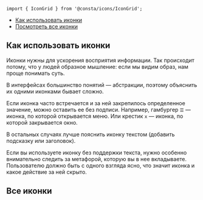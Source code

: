 
```tsx
import { IconGrid } from '@consta/icons/IconGrid';
```

<MdxMenu>

- [Как использовать иконки](#как-использовать-иконки)
- [Посмотреть все иконки](#все-иконки)

</MdxMenu>

## Как использовать иконки

Иконки нужны для ускорения восприятия информации.
Так происходит потому, что у людей образное мышление: если мы видим образ, нам проще понимать суть.

В интерфейсах большинство понятий — абстракции, поэтому объяснить их одними иконками бывает сложно.

Если иконка часто встречается и за ней закрепилось определенное значение, можно оставить ее без подписи.
Например, гамбургер `☰` — иконка, по которой открывается меню.
Или крестик `x` — иконка, по которой закрывается окно.

В остальных случаях лучше пояснить иконку текстом (добавить подсказку или заголовок).

Если вы используете иконку без поддержки текста, нужно особенно внимательно следить за метафорой,
которую вы в нее вкладываете. Пользователю должно быть с одного взгляда ясно, что значит иконка
и какое действие за ней скрыто.

## Все иконки
